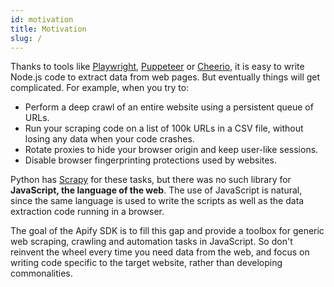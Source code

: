 ```yaml
---
id: motivation
title: Motivation
slug: /
---
```



Thanks to tools like [Playwright](https://github.com/microsoft/playwright), [Puppeteer](https://github.com/puppeteer/puppeteer) or
[Cheerio](https://www.npmjs.com/package/cheerio), it is easy to write Node.js code to extract data from web pages. But
eventually things will get complicated. For example, when you try to:

-   Perform a deep crawl of an entire website using a persistent queue of URLs.
-   Run your scraping code on a list of 100k URLs in a CSV file, without losing any data when your code crashes.
-   Rotate proxies to hide your browser origin and keep user-like sessions.
-   Disable browser fingerprinting protections used by websites.

Python has [Scrapy](https://scrapy.org/) for these tasks, but there was no such library for **JavaScript, the language of
the web**. The use of JavaScript is natural, since the same language is used to write the scripts as well as the data extraction code running in a
browser.

The goal of the Apify SDK is to fill this gap and provide a toolbox for generic web scraping, crawling and automation tasks in JavaScript. So don't
reinvent the wheel every time you need data from the web, and focus on writing code specific to the target website, rather than developing
commonalities.
